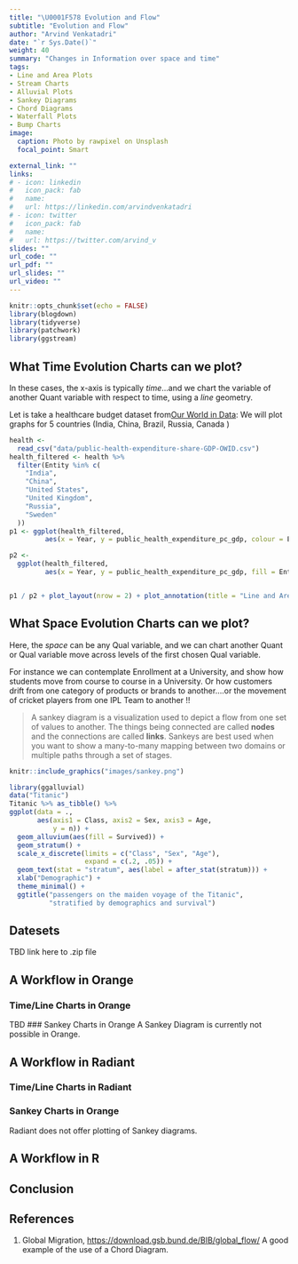 ```yaml
---
title: "\U0001F578 Evolution and Flow"
subtitle: "Evolution and Flow"
author: "Arvind Venkatadri"
date: "`r Sys.Date()`"
weight: 40
summary: "Changes in Information over space and time"
tags:
- Line and Area Plots
- Stream Charts
- Alluvial Plots
- Sankey Diagrams
- Chord Diagrams
- Waterfall Plots
- Bump Charts
image:
  caption: Photo by rawpixel on Unsplash
  focal_point: Smart

external_link: ""
links:
# - icon: linkedin
#   icon_pack: fab
#   name: 
#   url: https://linkedin.com/arvindvenkatadri
# - icon: twitter
#   icon_pack: fab
#   name: 
#   url: https://twitter.com/arvind_v
slides: ""
url_code: ""
url_pdf: ""
url_slides: ""
url_video: ""
---
```


```r
knitr::opts_chunk$set(echo = FALSE)
library(blogdown)
library(tidyverse)
library(patchwork)
library(ggstream)

```

## What Time Evolution Charts can we plot?

In these cases, the x-axis is typically *time*...and we chart the variable of another Quant variable with respect to time, using a *line* geometry. 

Let is take a healthcare budget dataset from[Our World in Data](https://ourworldindata.org/grapher/public-health-expenditure-share-GDP-OWID): We will plot graphs for 5 countries (India, China, Brazil, Russia, Canada )

```r
health <-
  read_csv("data/public-health-expenditure-share-GDP-OWID.csv")
health_filtered <- health %>%
  filter(Entity %in% c(
    "India",
    "China",
    "United States",
    "United Kingdom",
    "Russia",
    "Sweden"
  ))
p1 <- ggplot(health_filtered,
         aes(x = Year, y = public_health_expenditure_pc_gdp, colour = Entity)) + geom_line() + labs(y = "Healthcare Budget\n as % of GDP")

p2 <-  
  ggplot(health_filtered,
         aes(x = Year, y = public_health_expenditure_pc_gdp, fill = Entity)) + geom_area()+ labs(y = "Healthcare Budget\n as % of GDP")


p1 / p2 + plot_layout(nrow = 2) + plot_annotation(title = "Line and Area Charts to show Evolution (over Time )",subtitle = "", tag_levels = 'A') & theme_minimal()

```


## What Space Evolution Charts can we plot?

Here, the *space* can be any Qual variable, and we can chart another Quant or Qual variable move across levels of the first chosen Qual variable.

For instance we can contemplate Enrollment at a University, and show how students move from course to course in a University. Or how customers drift from one category of products or brands to another....or the movement of cricket players from one IPL Team to another !!

> A sankey diagram is a visualization used to depict a flow from one set of values to another. The things being connected are called **nodes** and the connections are called **links**. 
Sankeys are best used when you want to show a many-to-many mapping between two domains or multiple paths through a set of stages.

```r
knitr::include_graphics("images/sankey.png")

```

```r
library(ggalluvial)
data("Titanic")
Titanic %>% as_tibble() %>% 
ggplot(data = .,
       aes(axis1 = Class, axis2 = Sex, axis3 = Age,
           y = n)) +
  geom_alluvium(aes(fill = Survived)) +
  geom_stratum() +
  scale_x_discrete(limits = c("Class", "Sex", "Age"), 
                   expand = c(.2, .05)) +
  geom_text(stat = "stratum", aes(label = after_stat(stratum))) +
  xlab("Demographic") +
  theme_minimal() +
  ggtitle("passengers on the maiden voyage of the Titanic",
          "stratified by demographics and survival")
```

## Datesets
TBD link here to .zip file




## A Workflow in Orange
### Time/Line Charts in Orange
TBD
### Sankey Charts in Orange
A Sankey Diagram is currently not possible in Orange.



## A Workflow in Radiant
### Time/Line Charts in Radiant

### Sankey Charts in Orange
Radiant does not offer plotting of Sankey diagrams.



## A Workflow in R


## Conclusion



## References

1. Global Migration, <https://download.gsb.bund.de/BIB/global_flow/>
 A good example of the use of a Chord Diagram.

